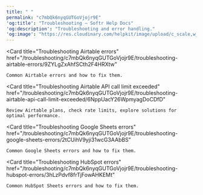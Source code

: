 ```yaml
---
title: " "
permalink: "c7mbQk6nyqGUTGoVjojr9E"
'og:title': "Troubleshooting – Softr Help Docs"
'og:description': "Troubleshooting and error handling."
'og:image': "https://res.cloudinary.com/helpkit/image/upload/c_scale,w_700,q_auto/v1674219840/softrdocs_meta_OG_Image_Url_258f31c013.png"
---
```


<Card
    title="Troubleshooting Airtable errors"
    href="/troubleshooting/c7mbQk6nyqGUTGoVjojr9E/troubleshooting-airtable-errors/9ZYLgZxAhfSCth2F4HRXtw"
>
    Common Airtable errors and how to fix them.
</Card>

<Card
    title="Troubleshooting Airtable API call limit exceeded"
    href="/troubleshooting/c7mbQk6nyqGUTGoVjojr9E/troubleshooting-airtable-api-call-limit-exceeded/6NppUacY26WpmyagDoCDfD"
>
    Review Airtable plans, check rate limits, explore solutions for optimal performance.
</Card>

<Card
    title="Troubleshooting Google Sheets errors"
    href="/troubleshooting/c7mbQk6nyqGUTGoVjojr9E/troubleshooting-google-sheets-errors/2tCUihV9yji31wcG3AAbBS"
>
    Common Google Sheets errors and how to fix them.
</Card>

<Card
    title="Troubleshooting HubSpot errors"
    href="/troubleshooting/c7mbQk6nyqGUTGoVjojr9E/troubleshooting-hubspot-errors/3hLzPdvf8frTjFowAHKEMt"
>
    Common HubSpot Sheets errors and how to fix them.
</Card>
